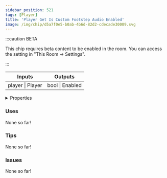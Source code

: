 ```yaml
---
sidebar_position: 521
tags: [Player]
title: 'Player Get Is Custom Footstep Audio Enabled'
image: /img/chip/d5a7f0e5-b0ab-4b6d-82d2-cdecade30009.svg
---
```




:::caution BETA

This chip requires beta content to be enabled in the room. You can access the setting in "This Room -> Settings".

:::

<IChip uuid="d5a7f0e5-b0ab-4b6d-82d2-cdecade30009"/>

<table><thead><tr><th>Inputs</th><th>Outputs</th></tr></thead><tbody><tr><td>player | Player</td><td>bool | Enabled</td></tr></tbody></table>

<details>
  <summary>Properties</summary>
  <div>
    <div>
    <table>
      <tbody>
        <tr>
          <td>Is beta required?</td>
          <td>Yes</td>
        </tr>
        <tr>
          <td>Is chip a trolling risk?</td>
          <td>No</td>
        </tr>
        <tr>
          <td>Is chip a role assignment risk?</td>
          <td>No</td>
        </tr>
        <tr>
          <td>Chip UUID</td>
          <td>d5a7f0e5-b0ab-4b6d-82d2-cdecade30009</td>
        </tr>
        <tr>
          <td>Room availability</td>
          <td>Available everywhere</td>
        </tr>
      </tbody>
    </table>
    </div>
  </div>
</details>

### Uses

None so far!

### Tips

None so far!

### Issues

None so far!